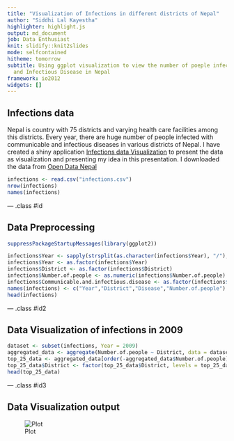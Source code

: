 ---
title: "Visualization of Infections in different districts of Nepal"
author: "Siddhi Lal Kayestha"
highlighter: highlight.js
output: md_document
job: Data Enthusiast
knit: slidify::knit2slides
mode: selfcontained
hitheme: tomorrow
subtitle: Using ggplot visualization to view the number of poeple infected with Communicable
  and Infectious Disease in Nepal
framework: io2012
widgets: []
---

## Infections data
Nepal is country with 75 districts and varying health care facilities among this districts. Every year, there are huge number of people infected with communicable and infectious diseases in various districts of Nepal. I have created a shiny application [Infections data Visualization](https://sudha.shinyapps.io/Sudha/)  to present the data as visualization and presenting my idea in this presentation. I downloaded the data from [Open Data Nepal ](http://data.opennepal.net/)

```{r cache=TRUE}
infections <- read.csv("infections.csv")
nrow(infections)
names(infections)
```


--- .class #id 

## Data Preprocessing
```{r echo=FALSE, results="hide"}
suppressPackageStartupMessages(library(ggplot2))
```

```{r}
infections$Year <- sapply(strsplit(as.character(infections$Year), "/"),"[[",1)
infections$Year <- as.factor(infections$Year)
infections$District <- as.factor(infections$District)
infections$Number.of.people <- as.numeric(infections$Number.of.people)
infections$Communicable.and.infectious.disease <- as.factor(infections$Communicable.and.infectious.disease)
names(infections) <- c("Year","District","Disease","Number.of.people")
head(infections)
```

--- .class #id2

## Data Visualization of infections in 2009
```{r}
dataset <- subset(infections, Year = 2009)
aggregated_data <- aggregate(Number.of.people ~ District, data = dataset, FUN = sum)
top_25_data <- aggregated_data[order(-aggregated_data$Number.of.people),][1:25,]
top_25_data$District <- factor(top_25_data$District, levels = top_25_data$District)
head(top_25_data)
```

--- .class #id3

## Data Visualization output
![Plot](Rplot.png)
